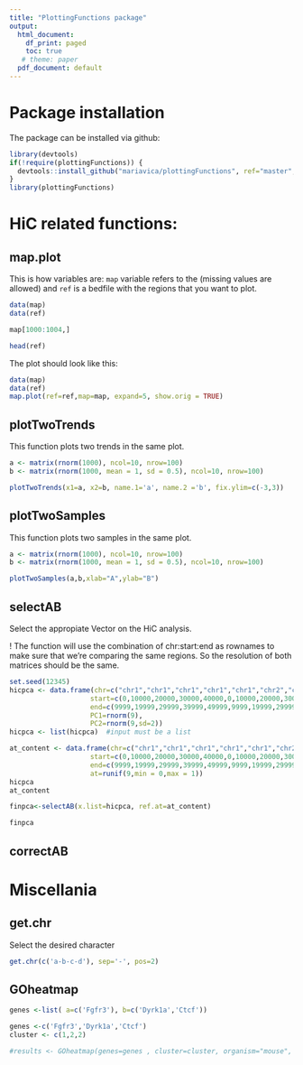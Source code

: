 ```yaml
---
title: "PlottingFunctions package"
output:
  html_document:
    df_print: paged
    toc: true
   # theme: paper
  pdf_document: default
---
```


# Package installation


The package can be installed via github:

```r
library(devtools)
if(!require(plottingFunctions)) {
  devtools::install_github("mariavica/plottingFunctions", ref="master", build_vignettes = FALSE)
}
library(plottingFunctions)
```

# HiC related functions:

## map.plot
This is how variables are: ``map`` variable refers to the (missing values are allowed) and ``ref`` is a bedfile with the regions that you want to plot.

```r
data(map)
data(ref)
```

```r
map[1000:1004,]
```

```r
head(ref)
```

The plot should look like this:
```r
data(map)
data(ref)
map.plot(ref=ref,map=map, expand=5, show.orig = TRUE)
```


## plotTwoTrends

This function plots two trends in the same plot.

```r

a <- matrix(rnorm(1000), ncol=10, nrow=100)
b <- matrix(rnorm(1000, mean = 1, sd = 0.5), ncol=10, nrow=100)

plotTwoTrends(x1=a, x2=b, name.1='a', name.2 ='b', fix.ylim=c(-3,3))

```



## plotTwoSamples

This function plots two samples in the same plot.

```r

a <- matrix(rnorm(1000), ncol=10, nrow=100)
b <- matrix(rnorm(1000, mean = 1, sd = 0.5), ncol=10, nrow=100)

plotTwoSamples(a,b,xlab="A",ylab="B")

```




## selectAB

Select the appropiate Vector on the HiC analysis.

! The function will use the combination of chr:start:end as rownames to make sure that we're comparing the same regions. So the resolution of both matrices should be the same.

```r
set.seed(12345)
hicpca <- data.frame(chr=c("chr1","chr1","chr1","chr1","chr1","chr2","chr2","chr2","chr2"),
                    start=c(0,10000,20000,30000,40000,0,10000,20000,30000),
                    end=c(9999,19999,29999,39999,49999,9999,19999,29999,39999),
                    PC1=rnorm(9),
                    PC2=rnorm(9,sd=2))
hicpca <- list(hicpca)  #input must be a list

at_content <- data.frame(chr=c("chr1","chr1","chr1","chr1","chr1","chr2","chr2","chr2","chr2"),
                    start=c(0,10000,20000,30000,40000,0,10000,20000,30000),
                    end=c(9999,19999,29999,39999,49999,9999,19999,29999,39999),
                    at=runif(9,min = 0,max = 1))
hicpca
at_content

finpca<-selectAB(x.list=hicpca, ref.at=at_content) 

finpca

```




## correctAB


# Miscellania

## get.chr

Select the desired character

```r
get.chr(c('a-b-c-d'), sep='-', pos=2)
```


## GOheatmap


```r

genes <-list( a=c('Fgfr3'), b=c('Dyrk1a','Ctcf'))

genes <-c('Fgfr3','Dyrk1a','Ctcf')
cluster <- c(1,2,2)

#results <- GOheatmap(genes=genes , cluster=cluster, organism="mouse", fdr.cutoff = 0.05)

```


